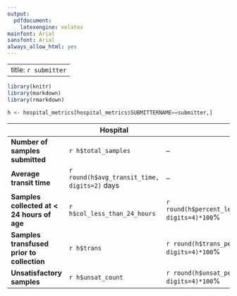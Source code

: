 ```yaml
---
output:
  pdfdocument:
    latexengine: xelatex
mainfont: Arial
sansfont: Arial
always_allow_html: yes
---
```

---
title: `r submitter`
---

```r
library(knitr)
library(markdown)
library(rmarkdown)
```


```r
h <- hospital_metrics[hospital_metrics$SUBMITTERNAME==submitter,]
```


|      | Hospital || Ranking | Virginia |
| -------------------------------------|--------|--------|---------|---------|
| **Number of samples submitted** | `r h$total_samples` | -- | -- | `r state$total_samples` |
| **Average transit time** | `r round(h$avg_transit_time, digits=2)` days | -- | `r h$rank_transit` of `r state$submitters` | `r round(state$avg_transit_time, digits=2)` days |
| **Samples collected at < 24 hours of age** | `r h$col_less_than_24_hours` | `r round(h$percent_less_than_24_hours, digits=4)*100`% | `r h$rank_early_collection` of `r state$submitters` | `r round(state$percent_less_than_24_hours, digits=4)*100`%
| **Samples transfused prior to collection** |  `r h$trans` | `r round(h$trans_percent, digits=4)*100`% |  `r h$rank_early_collection` of `r state$submitters`  |  `r round(state$trans_percent, digits=4)*100`% |
| **Unsatisfactory samples** | `r h$unsat_count` |  `r round(h$unsat_percent, digits=4)*100`% | `r h$rank_unsats` of `r state$submitters`  | `r round(state$unsat_percent, digits=4)*100`% | 






